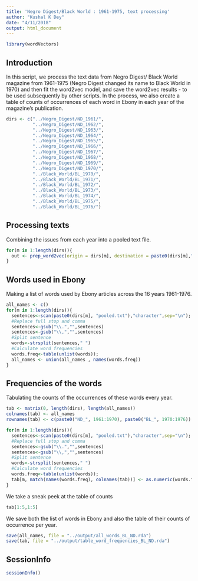 ```yaml
---
title: 'Negro Digest/Black World : 1961-1975, text processing'
author: "Kushal K Dey"
date: "4/11/2018"
output: html_document
---
```


```r
library(wordVectors)
```

## Introduction

In this script, we process the text data from Negro Digest/ Black World magazine from 1961-1975 (Negro Digest 
changed its name to Black World in 1970) and then fit the word2vec model, and save the word2vec results - to be 
used subsequently by other scripts. In the process, we also create a table of counts of occurrences of each word in Ebony in each year of the magazine's publication.

```r
dirs <- c("../Negro_Digest/ND_1961/",
          "../Negro_Digest/ND_1962/",
          "../Negro_Digest/ND_1963/",
          "../Negro_Digest/ND_1964/",
          "../Negro_Digest/ND_1965/",
          "../Negro_Digest/ND_1966/",
          "../Negro_Digest/ND_1967/",
          "../Negro_Digest/ND_1968/",
          "../Negro_Digest/ND_1969/",
          "../Negro_Digest/ND_1970/",
          "../Black_World/BL_1970/",
          "../Black_World/BL_1971/",
          "../Black_World/BL_1972/",
          "../Black_World/BL_1973/",
          "../Black_World/BL_1974/",
          "../Black_World/BL_1975/",
          "../Black_World/BL_1976/")
```


## Processing texts 

Combining the issues from each year into a pooled text file.

```r
for(m in 1:length(dirs)){
  out <- prep_word2vec(origin = dirs[m], destination = paste0(dirs[m],"pooled.txt"), lowercase = T)
}
```

## Words used in Ebony

Making a list of words used by Ebony articles across the 16 years 1961-1976.

```r
all_names <- c()
for(m in 1:length(dirs)){
  sentences<-scan(paste0(dirs[m], "pooled.txt"),"character",sep="\n");
  #Replace full stop and comma
  sentences<-gsub("\\.","",sentences)
  sentences<-gsub("\\,","",sentences)
  #Split sentence
  words<-strsplit(sentences," ")
  #Calculate word frequencies
  words.freq<-table(unlist(words));
  all_names <- union(all_names , names(words.freq))
}
```

## Frequencies of the words

Tabulating the counts of the occurrences of these words every year.

```r
tab <- matrix(0, length(dirs), length(all_names))
colnames(tab) <- all_names
rownames(tab) <- c(paste0("ND_", 1961:1970), paste0("BL_", 1970:1976))

for(m in 1:length(dirs)){
  sentences<-scan(paste0(dirs[m], "pooled.txt"),"character",sep="\n");
  #Replace full stop and comma
  sentences<-gsub("\\.","",sentences)
  sentences<-gsub("\\,","",sentences)
  #Split sentence
  words<-strsplit(sentences," ")
  #Calculate word frequencies
  words.freq<-table(unlist(words));
  tab[m, match(names(words.freq), colnames(tab))] <- as.numeric(words.freq)
}

```

We take a sneak peek at the table of counts 

```r
tab[1:5,1:5]
```

We save both the list of words in Ebony and also the table of their counts of occurrence per year.

```r
save(all_names, file = "../output/all_words_BL_ND.rda")
save(tab, file = "../output/table_word_frequencies_BL_ND.rda")
```

## SessionInfo

```r
sessionInfo()
```


